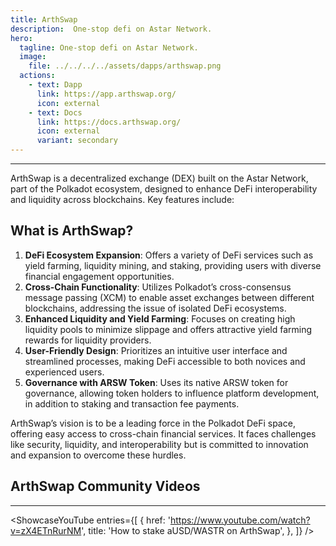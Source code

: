 ```yaml
---
title: ArthSwap
description:  One-stop defi on Astar Network.
hero:
  tagline: One-stop defi on Astar Network.
  image: 
    file: ../../../../assets/dapps/arthswap.png
  actions:
    - text: Dapp
      link: https://app.arthswap.org/
      icon: external
    - text: Docs
      link: https://docs.arthswap.org/
      icon: external
      variant: secondary
---
```



-------------
    
ArthSwap is a decentralized exchange (DEX) built on the Astar Network, part of the Polkadot ecosystem, designed to enhance DeFi interoperability and liquidity across blockchains. Key features include:

## What is ArthSwap?
1. **DeFi Ecosystem Expansion**: Offers a variety of DeFi services such as yield farming, liquidity mining, and staking, providing users with diverse financial engagement opportunities.
2. **Cross-Chain Functionality**: Utilizes Polkadot’s cross-consensus message passing (XCM) to enable asset exchanges between different blockchains, addressing the issue of isolated DeFi ecosystems.
3. **Enhanced Liquidity and Yield Farming**: Focuses on creating high liquidity pools to minimize slippage and offers attractive yield farming rewards for liquidity providers.
4. **User-Friendly Design**: Prioritizes an intuitive user interface and streamlined processes, making DeFi accessible to both novices and experienced users.
5. **Governance with ARSW Token**: Uses its native ARSW token for governance, allowing token holders to influence platform development, in addition to staking and transaction fee payments.

ArthSwap’s vision is to be a leading force in the Polkadot DeFi space, offering easy access to cross-chain financial services. It faces challenges like security, liquidity, and interoperability but is committed to innovation and expansion to overcome these hurdles.

 ## ArthSwap Community Videos
------------
<ShowcaseYouTube
  entries={[
    {
      href: 'https://www.youtube.com/watch?v=zX4ETnRurNM',
      title: 'How to stake aUSD/WASTR on ArthSwap',
    },
  ]} />